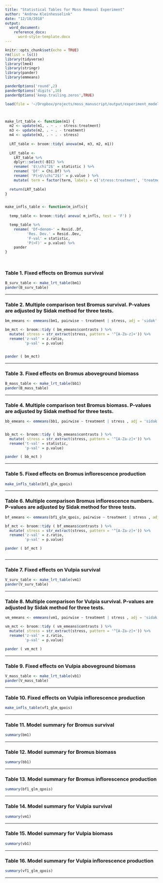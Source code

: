 ```yaml
---
title: "Statistical Tables for Moss Removal Experiment"
author: "Andrew Kleinhesselink"
date: "12/18/2018"
output: 
  word_document:
    reference_docx: 
      word-style-template.docx
---
```


```r

knitr::opts_chunk$set(echo = TRUE)
rm(list = ls())
library(tidyverse)
library(lme4)
library(stringr)
library(pander)
library(emmeans)

panderOptions('round',2)
panderOptions('digits',10)
panderOptions('keep.trailing.zeros',TRUE)

load(file = '~/Dropbox/projects/moss_manuscript/output/experiment_models.rda')



make_lrt_table <- function(m1) { 
  m2 <- update(m1, . ~ . - stress:treatment)
  m3 <- update(m2, . ~ . - treatment)
  m4 <- update(m3, . ~ . - stress)
  
  LRT_table <- broom::tidy( anova(m4, m3, m2, m1))
  
  LRT_table <- 
    LRT_table %>% 
    dplyr::select(-BIC) %>% 
    rename( '$\\chi^2$' = statistic ) %>% 
    rename( 'Df' = Chi.Df) %>%
    rename( 'P(>$\\chi^2$)' = p.value ) %>% 
    mutate( term = factor(term, labels = c('stress:treatment', 'treatment', 'stress', 'NULL' )))
  
  return(LRT_table)
}


make_infls_table <- function(m_infls){ 
  
  temp_table <- broom::tidy( anova( m_infls, test = 'F') )

  temp_table %>% 
    rename( 'Df~denom~' = Resid..Df, 
          'Res. Dev.' = Resid..Dev, 
          'F-val' = statistic, 
          'P(>F)' = p.value) %>% 
    pander
}




```


### Table 1. Fixed effects on Bromus survival
```r

B_surv_table <- make_lrt_table(bm1)
pander(B_surv_table)

```

-----------------------------------

### Table 2. Multiple comparison test Bromus survival. P-values are adjusted by Sidak method for three tests. 
```r

bm_emeans <- emmeans(bm1, pairwise ~ treatment | stress, adj = 'sidak' )

bm_mct <- broom::tidy ( bm_emeans$contrasts ) %>% 
  mutate( stress = str_extract(stress, pattern = '^[A-Za-z]+')) %>% 
  rename('z-val' = z.ratio, 
         'p-val' = p.value)


pander ( bm_mct)


```

-----------------------------------


### Table 3. Fixed effects on Bromus aboveground biomass
```r

B_mass_table <- make_lrt_table(bb1)
pander(B_mass_table)


```

-----------------------------------


### Table 4. Multiple comparison test Bromus biomass.  P-values are adjusted by Sidak method for three tests. 
```r

bb_emeans <- emmeans(bb1, pairwise ~ treatment | stress , adj = 'sidak')


bb_mct <- broom::tidy ( bb_emeans$contrasts ) %>% 
  mutate( stress = str_extract(stress, pattern = '^[A-Za-z]+')) %>% 
  rename('t-val' = statistic, 
         'p-val' = p.value)

pander ( bb_mct ) 

```

-----------------------------------


### Table 5. Fixed effects on Bromus inflorescence production
```r

make_infls_table(bf1_glm_qpois)

```
-----------------------------------

### Table 6. Multiple comparison Bromus inflorescence numbers. P-values are adjusted by Sidak method for three tests. 
```r

bf_emeans <- emmeans(bf1_glm_qpois, pairwise ~ treatment | stress , adj = 'sidak')

bf_mct <- broom::tidy ( bf_emeans$contrasts ) %>% 
  mutate( stress = str_extract(stress, pattern = '^[A-Za-z]+')) %>% 
  rename('z-val' = z.ratio, 
         'p-val' = p.value)

pander ( bf_mct ) 



```

-----------------------------------


### Table 7. Fixed effects on Vulpia survival
```r

V_surv_table <- make_lrt_table(vm1)
pander(V_surv_table)

```
-----------------------------------

### Table 8. Multiple comparison for Vulpia survival. P-values are adjusted by Sidak method for three tests. 
```r

vm_emeans <- emmeans(vm1, pairwise ~ treatment | stress , adj = 'sidak')

vm_mct <- broom::tidy ( vm_emeans$contrasts ) %>% 
  mutate( stress = str_extract(stress, pattern = '^[A-Za-z]+')) %>% 
  rename('z-val' = z.ratio, 
         'p-val' = p.value)

pander ( vm_mct ) 


```

-----------------------------------


### Table 9. Fixed effects on Vulpia aboveground biomass
```r

V_mass_table <- make_lrt_table(vb1)
pander(V_mass_table)

```
-----------------------------------


### Table 10. Fixed effects on Vulpia inflorescence production
```r

make_infls_table(vf1_glm_qpois)

```

-----------------------------------


### Table 11. Model summary for Bromus survival
```r

summary(bm1)

```
----------------------------------- 


### Table 12. Model summary for Bromus biomass 
```r

summary(bb1)

```
----------------------------------- 

### Table 13. Model summary for Bromus inflorescence production 
```r

summary(bf1_glm_qpois)

```
----------------------------------- 

### Table 14. Model summary for Vulpia survival
```r

summary(vm1)

```
----------------------------------- 

### Table 15. Model summary for Vulpia biomass 
```r

summary(vb1)

```
----------------------------------- 


### Table 16. Model summary for Vulpia inflorescence production 
```r

summary(vf1_glm_qpois)

```
----------------------------------- 

